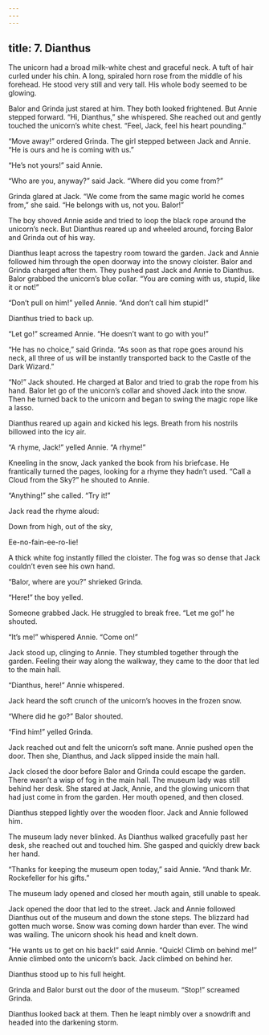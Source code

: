 ```yaml
---
---
---
```

title: 7. Dianthus
---






The unicorn had a broad milk-white chest and graceful neck. A tuft of hair curled under his chin. A long, spiraled horn rose from the middle of his forehead. He stood very still and very tall. His whole body seemed to be glowing.

Balor and Grinda just stared at him. They both looked frightened. But Annie stepped forward. “Hi, Dianthus,” she whispered. She reached out and gently touched the unicorn’s white chest. “Feel, Jack, feel his heart pounding.”

“Move away!” ordered Grinda. The girl stepped between Jack and Annie. “He is ours and he is coming with us.”

“He’s not yours!” said Annie.

“Who are you, anyway?” said Jack. “Where did you come from?”

Grinda glared at Jack. “We come from the same magic world he comes from,” she said. “He belongs with us, not you. Balor!”

The boy shoved Annie aside and tried to loop the black rope around the unicorn’s neck. But Dianthus reared up and wheeled around, forcing Balor and Grinda out of his way.

Dianthus leapt across the tapestry room toward the garden. Jack and Annie followed him through the open doorway into the snowy cloister. Balor and Grinda charged after them. They pushed past Jack and Annie to Dianthus. Balor grabbed the unicorn’s blue collar. “You are coming with us, stupid, like it or not!”

“Don’t pull on him!” yelled Annie. “And don’t call him stupid!”



Dianthus tried to back up.

“Let go!” screamed Annie. “He doesn’t want to go with you!”

“He has no choice,” said Grinda. “As soon as that rope goes around his neck, all three of us will be instantly transported back to the Castle of the Dark Wizard.”

“No!” Jack shouted. He charged at Balor and tried to grab the rope from his hand. Balor let go of the unicorn’s collar and shoved Jack into the snow. Then he turned back to the unicorn and began to swing the magic rope like a lasso.

Dianthus reared up again and kicked his legs. Breath from his nostrils billowed into the icy air.

“A rhyme, Jack!” yelled Annie. “A rhyme!”

Kneeling in the snow, Jack yanked the book from his briefcase. He frantically turned the pages, looking for a rhyme they hadn’t used. “Call a Cloud from the Sky?” he shouted to Annie.

“Anything!” she called. “Try it!”

Jack read the rhyme aloud:

Down from high, out of the sky,

Ee-no-fain-ee-ro-lie!

A thick white fog instantly filled the cloister. The fog was so dense that Jack couldn’t even see his own hand.

“Balor, where are you?” shrieked Grinda.

“Here!” the boy yelled.

Someone grabbed Jack. He struggled to break free. “Let me go!” he shouted.

“It’s me!” whispered Annie. “Come on!”

Jack stood up, clinging to Annie. They stumbled together through the garden. Feeling their way along the walkway, they came to the door that led to the main hall.

“Dianthus, here!” Annie whispered.

Jack heard the soft crunch of the unicorn’s hooves in the frozen snow.

“Where did he go?” Balor shouted.

“Find him!” yelled Grinda.

Jack reached out and felt the unicorn’s soft mane. Annie pushed open the door. Then she, Dianthus, and Jack slipped inside the main hall.

Jack closed the door before Balor and Grinda could escape the garden. There wasn’t a wisp of fog in the main hall. The museum lady was still behind her desk. She stared at Jack, Annie, and the glowing unicorn that had just come in from the garden. Her mouth opened, and then closed.

Dianthus stepped lightly over the wooden floor. Jack and Annie followed him.

The museum lady never blinked. As Dianthus walked gracefully past her desk, she reached out and touched him. She gasped and quickly drew back her hand.

“Thanks for keeping the museum open today,” said Annie. “And thank Mr. Rockefeller for his gifts.”

The museum lady opened and closed her mouth again, still unable to speak.

Jack opened the door that led to the street. Jack and Annie followed Dianthus out of the museum and down the stone steps. The blizzard had gotten much worse. Snow was coming down harder than ever. The wind was wailing. The unicorn shook his head and knelt down.

“He wants us to get on his back!” said Annie. “Quick! Climb on behind me!” Annie climbed onto the unicorn’s back. Jack climbed on behind her.

Dianthus stood up to his full height.

Grinda and Balor burst out the door of the museum. “Stop!” screamed Grinda.

Dianthus looked back at them. Then he leapt nimbly over a snowdrift and headed into the darkening storm.